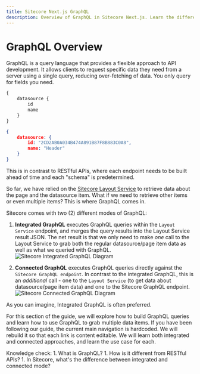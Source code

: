 ```yaml
---
title: Sitecore Next.js GraphQL
description: Overview of GraphQL in Sitecore Next.js. Learn the difference between Sitecore's Integrated GraphQL and Connected GraphQL.
---
```


# GraphQL Overview
GraphQL is a query language that provides a flexible approach to API development.  It allows clients to request specific data they need from a server using a single query,
reducing over-fetching of data. You only query for fields you need.
``` graphql filename="QUERY"
{
    datasource {
        id
        name
    }
}
```
``` json filename="RESPONSE"
{
    datasource: {
        id: "2CD2AB0A034B474A891B87F8B883C0A8",
        name: "Header"
    }
}
```
This is in contrast to RESTful APIs, where each endpoint needs to be built ahead of time and each "schema" is predetermined.

So far, we have relied on the [Sitecore Layout Service](/build/sitecore-nextjs-component-content-editable#sitecore-layout-service) to retrieve data about the page and the datasource item.
What if we need to retrieve other items or even multiple items? This is where GraphQL comes in.

Sitecore comes with two (2) different modes of GraphQL:

1. **Integrated GraphQL** executes GraphQL queries within the `Layout Service` endpoint, and merges the query results into the Layout Service result JSON.
The net result is that we only need to make *one* call to the Layout Service to grab both the regular datasource/page item data as well as what we queried with GraphQL.
![Sitecore Integrated GraphQL Diagram](../../public/images/graphql/diagram-integrated-graphql.png)

1. **Connected GraphQL** executes GraphQL queries directly against the `Sitecore GraphQL endpoint`. In contrast to the integrated GraphQL, this is an *additional* call -
one to the `Layout Service` (to get data about datasource/page item data) and one to the Sitecore GraphQL endpoint.
![Sitecore Connected GraphQL Diagram](../../public/images/graphql/diagram-connected-graphql.png)

As you can imagine, Integrated GraphQL is often preferred.

For this section of the guide, we will explore how to build GraphQL queries and learn how to use GraphQL to grab multiple data items. If you have been following our guide,
the current main navigation is hardcoded. We will rebuild it so that each link is content editable.
We will learn both integrated and connected approaches, and learn the use case for each.

<Callout>
  Knowledge check:  
    1. What is GraphQL?
    1. How is it different from RESTful APIs?
    1. In Sitecore, what's the difference between integrated and connected mode?
</Callout>
